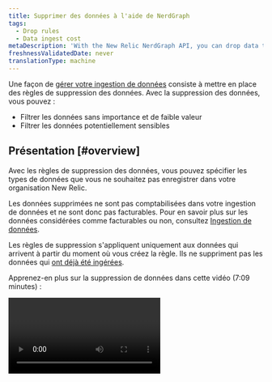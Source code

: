 ```yaml
---
title: Supprimer des données à l'aide de NerdGraph
tags:
  - Drop rules
  - Data ingest cost
metaDescription: 'With the New Relic NerdGraph API, you can drop data that meeets certain criteria and have it not count towards ingest and billing.'
freshnessValidatedDate: never
translationType: machine
---
```


Une façon de [gérer votre ingestion de données](/docs/data-apis/manage-data/manage-data-coming-new-relic) consiste à mettre en place des règles de suppression des données. Avec la suppression des données, vous pouvez :

* Filtrer les données sans importance et de faible valeur
* Filtrer les données potentiellement sensibles

## Présentation [#overview]

Avec les règles de suppression des données, vous pouvez spécifier les types de données que vous ne souhaitez pas enregistrer dans votre organisation New Relic.

Les données supprimées ne sont pas comptabilisées dans votre ingestion de données et ne sont donc pas facturables. Pour en savoir plus sur les données considérées comme facturables ou non, consultez [Ingestion de données](/docs/accounts/accounts-billing/new-relic-one-pricing-billing/data-ingest-billing/#usage-calculation).

Les règles de suppression s&apos;appliquent uniquement aux données qui arrivent à partir du moment où vous créez la règle. Ils ne suppriment pas les données qui [ont déjà été ingérées](/docs/telemetry-data-platform/ingest-manage-data/manage-data/manage-data-retention#data-deletion).

Apprenez-en plus sur la suppression de données dans cette vidéo (7:09 minutes) :

<Video id="ww0mim4c5jk" type="youtube" />

Outre la création de règles de suppression de données, d&apos;autres moyens de minimiser les données indésirables incluent :

* Si vous souhaitez supprimer [les données d&apos;intervalle de temps métrique APM](/docs/data-apis/understand-data/metric-data/query-apm-metric-timeslice-data-nrql), vous pouvez utiliser [les règles de normalisation métrique](/docs/new-relic-one/use-new-relic-one/ui-data/metric-normalization-rules). Cependant, vous ne pouvez pas supprimer les données d&apos;intervalle de temps métrique avec les règles de suppression. Pour plus d&apos;informations sur la différence entre les données d&apos;intervalle de temps métrique et les mesures dimensionnelles, consultez [la documentation sur les types de données New Relic.](/docs/data-apis/understand-data/new-relic-data-types/#timeslice-data)
* Si vous créez un rapport de log, vous pouvez [supprimer les données log via l&apos;UI](/docs/logs/ui-data/drop-data-drop-filter-rules).
* Si vous utilisez l&apos;écriture à distance Prometheus, consultez [Supprimer les données d&apos;écriture à distance Prometheus](/docs/integrations/prometheus-integrations/install-configure/remote-write-drop-data/).

## Exigences [#requirements]

La possibilité de créer et de modifier des règles de filtrage de dépôt est liée à la [capacité`NRQL drop rules` ](/docs/accounts/accounts-billing/new-relic-one-user-management/user-permissions#insights).

Les types de données suivants peuvent être ciblés par la suppression de données :

* Événement signalé par l&apos;APM

* Événement signalé par Browser

* Événement signalé par téléphone portable

* Événement rapporté par les synthétiques

* événement personnalisé (comme ceux générés par l&apos; [APM API d&apos;agent](/docs/insights/insights-data-sources/custom-data/insert-custom-events-new-relic-apm-agents) ou l&apos; [événement API](/docs/insights/insights-data-sources/custom-data/introduction-event-api))

* enregistrer les données (vous pouvez également [utiliser l&apos;UI pour supprimer des données](/docs/logs/ui-data/drop-data-drop-filter-rules))

* Tracing distribué des span

* [monitoring des défauts d&apos;événement infrastructure ](/docs/infrastructure/manage-your-data/data-instrumentation/default-infrastructure-monitoring-data)et événement [d&apos;intégrationinfrastructure ](/docs/integrations/infrastructure-integrations/get-started/introduction-infrastructure-integrations). Quelques mises en garde :

  * Lorsque vous supprimez ces données, les données brutes sont supprimées, mais les événements agrégés `SystemSample`, `ProcessSample`, `NetworkSample` et `StorageSample` sont toujours disponibles (pour plus d&apos;informations, voir [rétention des données](/docs/data-apis/manage-data/manage-data-retention/#infrastructure-data)). Bien que toujours disponibles, ces données ne sont pas comptabilisées dans l&apos;ingestion et ne sont pas facturables.
  * Les données d&apos;infrastructure brutes sont utilisées pour les alertes. Par conséquent, si vous supprimez ces données, vous ne pouvez pas générer d&apos;alerte à leur sujet. Étant donné que les données agrégées sont toujours disponibles, vous pouvez toujours voir ces données dans des graphiques avec des plages de temps supérieures à 59 minutes.

* [Métriques dimensionnelles](/docs/telemetry-data-platform/ingest-manage-data/understand-data/new-relic-data-types#dimensional-metrics). Quelques mises en garde :

  * Pour les organisations sur notre [modèle de tarification d&apos;origine](/docs/accounts/original-accounts-billing/product-pricing/product-based-pricing): la facturation est basée sur l&apos;abonnement produit, ce qui signifie que les métriques dimensionnelles abandonnées restent facturables.
  * Pour les métriques générées par le [service événement-to-métriques](/docs/data-ingest-apis/get-data-new-relic/metric-api/events-metrics-service-create-metrics): les règles de suppression ne fonctionneront pas mais ces métriques peuvent être arrêtées ou élaguées par attribut en désactivant ou reconfigurant la règle événement-to-métrique.
  * Les données d&apos;intervalle de temps métrique ne peuvent pas être supprimées avec les règles de suppression. Pour plus d&apos;informations sur les données d&apos;intervalle de temps métrique APM, consultez [ce document](/docs/data-apis/understand-data/new-relic-data-types/#timeslice-data).

## Créer une règle de suppression de données [#how-to]

<Callout variant="caution">
  Soyez prudent lorsque vous décidez de supprimer des données. Les données que vous supprimez ne peuvent pas être récupérées. Pour plus de détails sur les problèmes potentiels, consultez [les Notes de mise en garde](#caution).
</Callout>

Pour supprimer des données, créez une règle de suppression au format [NerdGraph](/docs/apis/nerdgraph/get-started/introduction-new-relic-nerdgraph)qui inclut :

* Une chaîne [NRQL](/docs/query-data/nrql-new-relic-query-language/getting-started/introduction-nrql) qui spécifie les types de données à supprimer
* Un type <DNT>**action**</DNT> spécifiant comment appliquer la chaîne NRQL

Vous pouvez former et effectuer l&apos;appel dans l&apos;explorateur d&apos;API NerdGraph : <DNT>**[one.newrelic.com](https://one.newrelic.com) &amp;gt; Apps &amp;gt; NerdGraph API explorer**</DNT>.

La limite de longueur de requête NRQL est de 4096 caractères. Si la longueur est supérieure, le nerdGraph renverra une erreur `INVALID_NRQL_TOO_LONG`.

Il existe deux façons de supprimer des données :

* <DNT>**Drop entire data types or a data subset**</DNT> (avec filtre optionnel). Ceci utilise le type `DROP_DATA` <DNT>**action**</DNT> et utilise NRQL sous la forme :

  ```sql
  SELECT * FROM DATA_TYPE_1, DATA_TYPE_2 (WHERE OPTIONAL_FILTER)
  ```

  Pour ce type de règle de suppression, vous ne pouvez pas utiliser autre chose que `*` dans la clause `SELECT` .

* <DNT>**Drop attributes from data types**</DNT> (avec filtre optionnel). Ceci utilise le type `DROP_ATTRIBUTES` <DNT>**action**</DNT> et utilise NRQL sous la forme :

  ```sql
  SELECT dropAttr1, dropAttr2 FROM DATA_TYPE (WHERE OPTIONAL_FILTER)
  ```

  Pour ce type de règle de suppression, vous devez transmettre une liste non vide de noms d’attributs bruts.

## Restrictions NRQL [#restrictions]

Toutes les clauses NRQL n’ont pas de sens pour générer des règles de suppression. Vous pouvez fournir une clause [`WHERE`](/docs/query-data/nrql-new-relic-query-language/getting-started/nrql-syntax-clauses-functions#sel-where) pour sélectionner des données avec un attribut spécifique. D&apos;autres fonctionnalités telles que `LIMIT`, `TIMESERIES`, `COMPARE WITH`, `FACET` et d&apos;autres clauses ne peuvent pas être utilisées.

`SINCE` et `UNTIL` ne sont pas pris en charge dans les règles de suppression. Si vous avez des règles spécifiques au temps (par exemple, tout abandonner jusqu&apos;à un moment dans le futur), utilisez `WHERE timestamp < (epoch milliseconds in the future)`. Vous ne pouvez pas non plus utiliser `SINCE` pour supprimer des données historiques : les règles de suppression NRQL s&apos;appliquent uniquement aux données signalées après la création de la règle de suppression. Si vous devez supprimer des données qui ont déjà été signalées, contactez votre représentant New Relic.

`JOIN` et [les sous-requêtes](/docs/query-your-data/nrql-new-relic-query-language/get-started/subqueries-in-nrql) ne sont pas non plus prises en charge. Les règles de suppression sont appliquées à chaque point de données indépendamment et les autres données ne peuvent pas être interrogées pour déterminer si une règle de suppression doit être appliquée.

Les deux types d&apos;actions ont les restrictions suivantes :

* `DROP_DATA` ne peut utiliser que `SELECT *`.
* `DROP_ATTRIBUTES` nécessite l&apos;utilisation de `SELECT` avec l&apos;attribut « raw » (attributs sans [fonction d&apos;agrégateur](/docs/query-data/nrql-new-relic-query-language/getting-started/nrql-syntax-clauses-functions#functions) appliqués). Cela signifie également que vous ne pouvez pas utiliser `SELECT *`. De plus, certains attributs sont essentiels à leur type de données et à <DNT>**cannot be dropped**</DNT> (comme `timestamp` sur les données d&apos;événement). Si vous les incluez, l&apos;inscription échouera.

## Exemple de règles de dépôt [#example-rules]

Voici quelques exemples de règles de dépôt :

<CollapserGroup>
  <Collapser id="drop-events" title="Supprimez deux types d'événements">
    Disons que vous remarquez que certains types d&apos;événements sont envoyés à New Relic et qu&apos;ils ne sont pas importants pour vous. De plus, empêcher la source d’envoyer rapidement ces types d’événements n’est pas réaliste, ce qui nécessite des modifications des agents et/ou instrumentation de l’API. L’utilisation d’une règle de dépôt est un moyen plus simple d’atteindre le même objectif.

    Voici un exemple d&apos;appel NerdGraph qui supprime deux types d&apos;événements : `Event1` et `Event2`.

    ```graphql
    mutation {
        nrqlDropRulesCreate(accountId: YOUR_ACCOUNT_ID, rules: [
            {
                action: DROP_DATA
                nrql: "SELECT * FROM Event1, Event2"
                description: "Drops all data for Event1 and Event2."
            }
        ])
        {
            successes { id }
            failures {
                submitted { nrql }
                error { reason description }
            }
        }
    }
    ```
  </Collapser>

  <Collapser id="drop-specific-events" title="Drop événement répondant à certains critères">
    Disons que vous avez un type d’événement personnalisé à volume élevé qui provient de plusieurs sources. Si vous ne trouvez pas toutes ces données importantes, vous pouvez utiliser une règle de suppression. Voici un exemple de règle de suppression qui filtre les événements en fonction de critères spécifiques.

    ```graphql
    mutation {
        nrqlDropRulesCreate(accountId: YOUR_ACCOUNT_ID, rules: [
            {
                action: DROP_DATA
                nrql: "SELECT * FROM MyCustomEvent WHERE appName='LoadGeneratingApp' AND environment='development'"
                description: "Drops all data for MyCustomEvent that comes from the LoadGeneratingApp in the dev environment, because there is too much and we don’t look at it."
            }
        ])
        {
            successes { id }
            failures {
                submitted { nrql }
                error { reason description }
            }
        }
    }
    ```
  </Collapser>

  <Collapser id="drop-sensitive-data" title="Supprimer l'attribut sensible tout en conservant le reste des données">
    Disons que vous avez remarqué qu&apos;un événement possède des attributs contenant des informations personnelles identifiables (PII). Vous travaillez à la mise à jour de vos services pour arrêter l&apos;envoi des données, mais d&apos;ici là, vous devez cesser de stocker davantage d&apos;informations personnelles identifiables dans New Relic. Même si vous pouvez supprimer toutes les données au fur et à mesure qu&apos;elles arrivent avec une règle `DROP_DATA`, le reste des données fournit toujours de la valeur. Par conséquent, vous pouvez enregistrer une règle de suppression pour supprimer uniquement les informations personnelles incriminées de vos données :

    ```graphql
    mutation {
        nrqlDropRulesCreate(accountId: YOUR_ACCOUNT_ID, rules: [
            {
                action: DROP_ATTRIBUTES
                nrql: "SELECT userEmail, userName FROM MyCustomEvent"
                description: "Removes the user name and email fields from MyCustomEvent"
            }
        ])
        {
            successes { id }
            failures {
                submitted { nrql }
                error { reason description }
            }
        }
    }
    ```
  </Collapser>
</CollapserGroup>

## Vérifiez que votre règle de suppression fonctionne [#verify]

Après avoir créé une règle de suppression, vérifiez qu’elle fonctionne comme prévu. La règle devrait prendre effet rapidement après une inscription réussie, essayez donc d&apos;exécuter une version `TIMESERIES` de la requête que vous avez enregistrée pour voir que les données diminuent.

<table>
  <thead>
    <tr>
      <th style={{ width: "200px" }}>
        Type de règle de suppression
      </th>

      <th>
        NRQL
      </th>
    </tr>
  </thead>

  <tbody>
    <tr>
      <td>
        `DROP_DATA`
      </td>

      <td>
        <DNT>
          **Drop rule NRQL:**
        </DNT>

        ```sql
        SELECT * FROM MyEvent WHERE foo = bar
        ```

        <DNT>
          **Validation NRQL:**
        </DNT>

        ```sql
        SELECT count(*) FROM MyEvent WHERE foo = bar TIMESERIES
        ```

        Cela devrait tomber à 0. Pour vérifier que cela n&apos;a affecté rien d&apos;autre, inversez la clause `WHERE` .
      </td>
    </tr>

    <tr>
      <td>
        `DROP_ATTRIBUTES`
      </td>

      <td>
        <DNT>
          **Drop rule NRQL:**
        </DNT>

        ```sql
        SELECT dropAttr1, dropAttr2 FROM MyEvent WHERE foo = bar
        ```

        <DNT>
          **Validation NRQL:**
        </DNT>

        ```sql
        SELECT count(dropAttr1), count(dropAttr2) FROM MyEvent WHERE foo = bar TIMESERIES
        ```

        Les deux lignes devraient tomber à 0. Pour vérifier que cela n&apos;a pas affecté l&apos;événement qui contenait ces attributs et devrait toujours l&apos;être, inversez la clause `WHERE` .
      </td>
    </tr>
  </tbody>
</table>

## Voir les règles [#view]

Voici un exemple d&apos;appel NerdGraph qui renvoie les règles de suppression définies sur un compte :

```graphql
{
    actor {
        account(id: YOUR_ACCOUNT_ID) {
            nrqlDropRules {
                list {
                    rules {
                        id
                        nrql
                        accountId
                        action
                        createdBy
                        createdAt
                        description
                    }
                    error { reason description }
                }
            }
        }
    }
}
```

## Supprimer les règles de dépôt [#delete]

Voici un exemple d’appel NerdGraph supprimant deux règles de suppression spécifiques :

```graphql
mutation {
    nrqlDropRulesDelete(accountId: YOUR_ACCOUNT_ID, ruleIds: ["48", "98"]) {
        successes {
            id
            nrql
            accountId
            action
            description
        }
        failures {
            error { reason description }
            submitted { ruleId accountId }
        }
    }
}
```

## Historique des règles de suppression d&apos;audit [#history]

Pour voir qui a créé et supprimé des règles de dépôt, interrogez [le log d&apos;audit de votre compte](/docs/insights/use-insights-ui/manage-account-data/query-account-audit-logs-nrauditevent). Le [point de terminaison de la liste](#list) inclut également l’ID utilisateur de la personne qui a créé la règle.

## Précautions à prendre lors de la suppression de données [#caution]

Lors de la création de règles de suppression, vous êtes responsable de vous assurer que les règles identifient et suppriment avec précision les données qui répondent aux conditions que vous avez établies. Vous êtes également responsable du monitoring de la règle, ainsi que des données que vous divulguez à New Relic.

New Relic ne peut pas garantir que cette fonctionnalité résoudra complètement les problèmes de divulgation de données que vous pourriez avoir. New Relic ne révise pas et ne monitore pas l&apos;efficacité des règles que vous développez.

La création de règles sur les données sensibles peut entraîner une fuite d&apos;informations sur les types de données que vous conservez, y compris le format de vos données ou de votre système (par exemple, en référençant des adresses e-mail ou des numéros de carte de crédit spécifiques). Les règles que vous créez, y compris toutes les informations qu&apos;elles contiennent, peuvent être consultées et modifiées par tout utilisateur disposant des autorisations de contrôle d&apos;accès basées sur les rôles appropriées.

Seules les nouvelles données seront supprimées. Les données existantes [ne peuvent pas être modifiées ou supprimées](/docs/telemetry-data-platform/ingest-manage-data/manage-data/manage-data-retention#data-deletion).

## Supprimer l&apos;attribut sur les cumuls métriques dimensionnels

[Dimensions métriques](/docs/data-apis/understand-data/new-relic-data-types/#metrics-conceptual) agrégées en rollups pour le stockage à long terme et comme moyen d&apos;optimiser les requêtes à plus long terme. [Des limites de cardinalité métrique](/docs/data-apis/ingest-apis/metric-api/metric-api-limits-restricted-attributes) sont appliquées à ces données.

Vous pouvez utiliser cette fonctionnalité pour décider quel attribut vous n&apos;avez pas besoin pour le stockage à long terme et la requête, mais que vous souhaitez conserver pour la requête à temps réel.

Par exemple, l&apos;ajout de `containerId` comme attribut peut être utile pour le dépannage en direct ou l&apos;analyse récente, mais peut ne pas être nécessaire lors d&apos;interrogations sur des périodes plus longues pour des tendances plus importantes. En raison du caractère unique d&apos;un élément comme `containerId`, il peut rapidement vous conduire vers vos [limites de cardinalité métrique](/docs/data-apis/ingest-apis/metric-api/metric-api-limits-restricted-attributes) qui, lorsqu&apos;elles sont atteintes, arrêtent la synthèse des cumuls pour le reste de cette journée UTC.

Cette fonctionnalité vous permet également de conserver l&apos;attribut [forte cardinalité](/docs/data-apis/ingest-apis/metric-api/NRQL-high-cardinality-metrics/) sur les données brutes et de le supprimer des cumuls, ce qui vous donne plus de contrôle sur la rapidité avec laquelle vous approchez vos limites de cardinalité.

### Usage

<DNT>**Drop attributes from dimensional metrics rollups**</DNT> (avec filtre optionnel). Ceci utilise le type `DROP_ATTRIBUTES_FROM_METRIC_AGGREGATES` <DNT>**action**</DNT> et utilise NRQL sous la forme :

```sql
SELECT dropAttr1, dropAttr2 FROM Metric (WHERE OPTIONAL_FILTER)
```

Voici un exemple de requête NerdGraph :

```graphql
mutation {
    nrqlDropRulesCreate(accountId: YOUR_ACCOUNT_ID, rules: [
        {
            action: DROP_ATTRIBUTES_FROM_METRIC_AGGREGATES
            nrql: "SELECT containerId FROM Metric WHERE metricName = 'some.metric'"
            description: "Removes the containerId from long term querys."
        }
    ])
    {
        successes { id }
        failures {
            submitted { nrql }
            error { reason description }
        }
    }
}
```

Pour vérifier que cela fonctionne, attendez 3 à 5 minutes pour que la règle soit récupérée et que les données agrégées soient générées. Ensuite, en supposant que l’exemple NRQL ci-dessus soit votre règle de suppression, exécutez la requête suivante :

```sql
SELECT count(containerId) FROM Metric WHERE metricName = 'some.metric' TIMESERIES SINCE 2 hours ago
SELECT count(containerId) FROM Metric WHERE metricName = 'some.metric' TIMESERIES SINCE 2 hours ago RAW
```

La première requête récupère les cumuls métriques et doit tomber à 0 puisque `containerId` a été supprimé conformément à la nouvelle règle de suppression. La deuxième requête récupère les données brutes métriques à l&apos;aide du mot-clé `RAW` et devrait rester stable puisque les données brutes ne sont pas affectées par la nouvelle règle de suppression. Pour plus d&apos;informations sur la façon de voir l&apos;impact que cela aura sur votre cardinalité, consultez [Comprendre et requête forte cardinalité métriques](/docs/data-apis/ingest-apis/metric-api/NRQL-high-cardinality-metrics).

### Restrictions

Toutes les restrictions qui s&apos;appliquent à `DROP_ATTRIBUTES` s&apos;appliquent à `DROP_ATTRIBUTES_FROM_METRIC_AGGREGATES` avec la restriction supplémentaire que vous ne pouvez cibler que le type de données `Metric` . Ils ne fonctionnent pas non plus sur `Metric` requêtes ciblant les données créées par une règle [événement à métriques](/docs/data-ingest-apis/get-data-new-relic/metric-api/events-metrics-service-create-metrics) ou sur les `Metric` requêtes ciblant [les données d&apos;intervalle de temps](/docs/data-apis/understand-data/metric-data/query-apm-metric-timeslice-data-nrql).

## En savoir plus

Recommandations pour en savoir plus :

* [Notions de base et terminologie de NerdGraph](/docs/apis/nerdgraph/get-started/introduction-new-relic-nerdgraph#terminology)
* [Notions de base sur NRQL](/docs/query-data/nrql-new-relic-query-language/getting-started/introduction-nrql)
* Parcourez le [forum d&apos;assistance](https://discuss.newrelic.com/c/telemetry-data-platform/dashboards) pour les discussions communautaires sur les règles de suppression NRQL.
* Pour une analyse approfondie de la gestion de l’ingestion de données pour une organisation complexe, consultez [Gouvernance de l’ingestion de données](/docs/new-relic-solutions/observability-maturity/operational-efficiency/intro-data-governance).